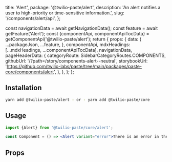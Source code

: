   title: 'Alert',
  package: '@twilio-paste/alert',
  description: 'An alert notifies a user to high-priority or time-sensitive information.',
  slug: '/components/alert/api',
};




  const navigationData = await getNavigationData();
  const feature = await getFeature('Alert');
  const {componentApi, componentApiTocData} = getComponentApi('@twilio-paste/alert');
  return {
    props: {
      data: {
        ...packageJson,
        ...feature,
      },
      componentApi,
      mdxHeadings: [...mdxHeadings, ...componentApiTocData],
      navigationData,
      pageHeaderData: {
        categoryRoute: SidebarCategoryRoutes.COMPONENTS,
        githubUrl: '/?path=/story/components-alert--neutral',
        storybookUrl: 'https://github.com/twilio-labs/paste/tree/main/packages/paste-core/components/alert',
      },
    },
  };
};

## Installation

```bash
yarn add @twilio-paste/alert - or - yarn add @twilio-paste/core
```

## Usage

```jsx
import {Alert} from '@twilio-paste/core/alert';

const Component = () => <Alert variant="error">There is an error in the system.</Alert>;
```

## Props

<PropsTable componentApi={props.componentApi} />
